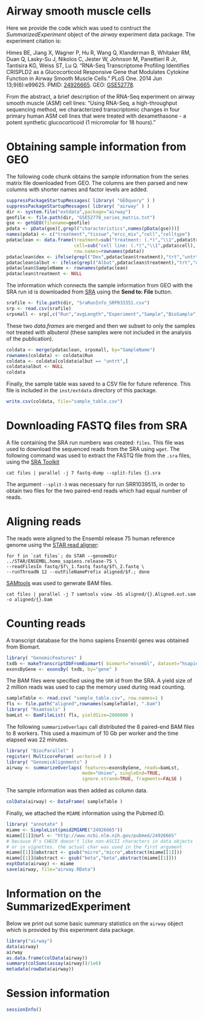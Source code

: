 <!--
%\VignetteEngine{knitr::knitr}
%\VignetteIndexEntry{Airway smooth muscle cells}
-->

# Airway smooth muscle cells

Here we provide the code which was used to contruct the
*SummarizedExperiment* object of the *airway* experiment data
package. The experiment citation is:

Himes BE, Jiang X, Wagner P, Hu R, Wang Q, Klanderman B, Whitaker RM,
Duan Q, Lasky-Su J, Nikolos C, Jester W, Johnson M, Panettieri R Jr,
Tantisira KG, Weiss ST, Lu Q. "RNA-Seq Transcriptome Profiling
Identifies CRISPLD2 as a Glucocorticoid Responsive Gene that Modulates
Cytokine Function in Airway Smooth Muscle Cells." PLoS One. 2014 Jun
13;9(6):e99625.
PMID: [24926665](http://www.ncbi.nlm.nih.gov/pubmed/24926665).
GEO: [GSE52778](http://www.ncbi.nlm.nih.gov/geo/query/acc.cgi?acc=GSE52778).

From the abstract, a brief description of the RNA-Seq experiment on
airway smooth muscle (ASM) cell lines: "Using RNA-Seq, a
high-throughput sequencing method, we characterized transcriptomic
changes in four primary human ASM cell lines that were treated with
dexamethasone - a potent synthetic glucocorticoid (1 micromolar for 18
hours)."

# Obtaining sample information from GEO

The following code chunk obtains the sample information from the
series matrix file downloaded from GEO. The columns are then parsed
and new columns with shorter names and factor levels are added.

```r
suppressPackageStartupMessages( library( "GEOquery" ) )
suppressPackageStartupMessages( library( "airway" ) )
dir <- system.file("extdata",package="airway")
geofile <- file.path(dir, "GSE52778_series_matrix.txt")
gse <- getGEO(filename=geofile)
pdata <- pData(gse)[,grepl("characteristics",names(pData(gse)))]
names(pdata) <- c("treatment","tissue","ercc_mix","cell","celltype")
pdataclean <- data.frame(treatment=sub("treatment: (.*)","\\1",pdata$treatment),
                         cell=sub("cell line: (.*)","\\1",pdata$cell),
                         row.names=rownames(pdata))
pdataclean$dex <- ifelse(grepl("Dex",pdataclean$treatment),"trt","untrt")
pdataclean$albut <- ifelse(grepl("Albut",pdataclean$treatment),"trt","untrt")
pdataclean$SampleName <- rownames(pdataclean)
pdataclean$treatment <- NULL
```

The information which connects the sample information from GEO with
the SRA run id is downloaded from
[SRA](http://www.ncbi.nlm.nih.gov/sra/?term=SRP033351) using the
**Send to: File** button.

```r
srafile <- file.path(dir, "SraRunInfo_SRP033351.csv")
srp <- read.csv(srafile)
srpsmall <- srp[,c("Run","avgLength","Experiment","Sample","BioSample","SampleName")]
```

These two *data.frames* are merged and then we subset to only the
samples not treated with albuterol (these samples were not included in
the analysis of the publication).

```r
coldata <- merge(pdataclean, srpsmall, by="SampleName")
rownames(coldata) <- coldata$Run
coldata <- coldata[coldata$albut == "untrt",]
coldata$albut <- NULL
coldata
```

Finally, the sample table was saved to a CSV file for future
reference. This file is included in the `inst/extdata` directory of
this package.

```r
write.csv(coldata, file="sample_table.csv")
```

# Downloading FASTQ files from SRA

A file containing the SRA run numbers was created: `files`. This
file was used to download the sequenced reads from the SRA using
`wget`. The following command was used to extract the FASTQ file from
the `.sra` files, using the
[SRA Toolkit](http://www.ncbi.nlm.nih.gov/books/NBK47540/) 

```
cat files | parallel -j 7 fastq-dump --split-files {}.sra
```

The argument `--split-3` was necessary for run SRR1039515, in order to
obtain two files for the two paired-end reads which had equal number
of reads.

# Aligning reads

The reads were aligned to the Ensembl release 75 human reference
genome using the
[STAR read aligner](https://code.google.com/p/rna-star/):

```
for f in `cat files`; do STAR --genomeDir ../STAR/ENSEMBL.homo_sapiens.release-75 \
--readFilesIn fastq/$f\_1.fastq fastq/$f\_2.fastq \
--runThreadN 12 --outFileNamePrefix aligned/$f.; done
```

[SAMtools](http://samtools.sourceforge.net/) was used to generate BAM files.

```
cat files | parallel -j 7 samtools view -bS aligned/{}.Aligned.out.sam -o aligned/{}.bam
```

# Counting reads

A transcript database for the homo sapiens Ensembl genes was obtained
from Biomart.

```r
library( "GenomicFeatures" )
txdb <- makeTranscriptDbFromBiomart( biomart="ensembl", dataset="hsapiens_gene_ensembl")
exonsByGene <- exonsBy( txdb, by="gene" )
```

The BAM files were specified using the `SRR` id from the SRA. A yield
size of 2 million reads was used to cap the memory used during
read counting.

```r
sampleTable <- read.csv( "sample_table.csv", row.names=1 )
fls <- file.path("aligned",rownames(sampleTable), ".bam")
library( "Rsamtools" )
bamLst <- BamFileList( fls, yieldSize=2000000 )
```

The following `summarizeOverlaps` call distributed the 8 paired-end
BAM files to 8 workers. This used a maximum of 10 Gb per worker and
the time elapsed was 22 minutes.

```r
library( "BiocParallel" )
register( MulticoreParam( workers=8 ) )
library( "GenomicAlignments" )
airway <- summarizeOverlaps( features=exonsByGene, reads=bamLst,
                            mode="Union", singleEnd=TRUE,
                            ignore.strand=TRUE, fragments=FALSE )
```

The sample information was then added as column data.

```r
colData(airway) <- DataFrame( sampleTable )
```

Finally, we attached the `MIAME` information using the Pubmed ID.

```r
library( "annotate" )
miame <- SimpleList(pmid2MIAME("24926665"))
miame[[1]]@url <- "http://www.ncbi.nlm.nih.gov/pubmed/24926665"
# because R's CHECK doesn't like non-ASCII characters in data objects
# or in vignettes. the actual char was used in the first argument
miame[[1]]@abstract <- gsub("micro","micro",abstract(miame[[1]]))
miame[[1]]@abstract <- gsub("beta","beta",abstract(miame[[1]]))
exptData(airway) <- miame
save(airway, file="airway.RData")
```

# Information on the SummarizedExperiment

Below we print out some basic summary statistics on the `airway`
object which is provided by this experiment data package.

```r
library("airway")
data(airway)
airway
as.data.frame(colData(airway))
summary(colSums(assay(airway))/1e6)
metadata(rowData(airway))
```

# Session information

```r
sessionInfo()
```
